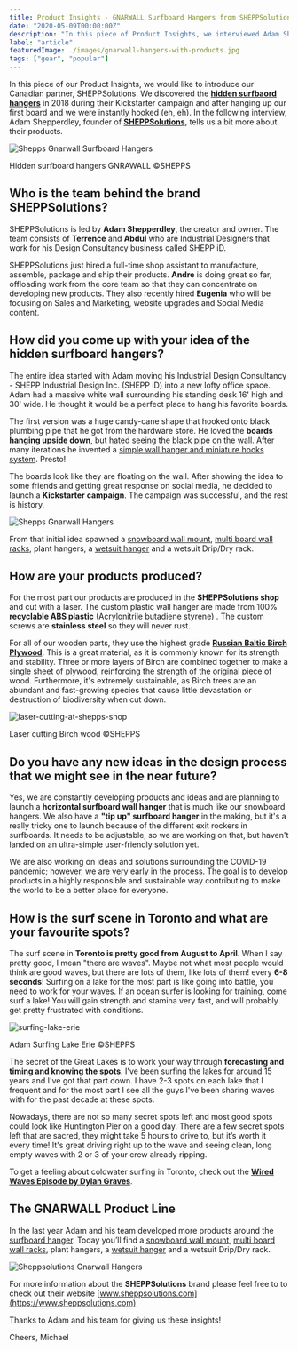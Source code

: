 ```yaml
---
title: Product Insights - GNARWALL Surfboard Hangers from SHEPPSolutions
date: "2020-05-09T00:00:00Z"
description: "In this piece of Product Insights, we interviewed Adam Shepperdley the founder of our Canadian partner, SHEPPSolutions and their hidden surfbaord hangers."
label: "article"
featuredImage: ./images/gnarwall-hangers-with-products.jpg
tags: ["gear", "popular"]
---
```


In this piece of our Product Insights, we would like to introduce our Canadian partner, SHEPPSolutions. We discovered the **[hidden surfbaord hangers](https://shop.eisbach-riders.com/shop/surfboard-wall-rack/)** in 2018 during their Kickstarter campaign and after hanging up our first board and we were instantly hooked (eh, eh). In the following interview, Adam Shepperdley, founder of **[SHEPPSolutions](https://sheppsolutions.com/)**, tells us a bit more about their products.

![Shepps Gnarwall Surfboard Hangers](//images.ctfassets.net/ky9dsftbckb1/fKUvyQkoqP8dc9Vr3UdhT/4e74f39f647ef817df0ed5beb33ee667/Gnarwall_-_Image_19.jpg)

<div>Hidden surfboard hangers GNRAWALL ©SHEPPS</div>

## Who is the team behind the brand SHEPPSolutions?

SHEPPSolutions is led by **Adam Shepperdley**, the creator and owner. The team consists of **Terrence** and **Abdul** who are Industrial Designers that work for his Design Consultancy business called SHEPP iD.

SHEPPSolutions just hired a full-time shop assistant to manufacture, assemble, package and ship their products. **Andre** is doing great so far, offloading work from the core team so that they can concentrate on developing new products. They also recently hired **Eugenia** who will be focusing on Sales and Marketing, website upgrades and Social Media content.

## How did you come up with your idea of the hidden surfboard hangers?

The entire idea started with Adam moving his Industrial Design Consultancy - SHEPP Industrial Design Inc. (SHEPP iD) into a new lofty office space. Adam had a massive white wall surrounding his standing desk 16' high and 30' wide. He thought it would be a perfect place to hang his favorite boards.

The first version was a huge candy-cane shape that hooked onto black plumbing pipe that he got from the hardware store. He loved the **boards hanging upside down**, but hated seeing the black pipe on the wall. After many iterations he invented a [simple wall hanger and miniature hooks system](https://shop.eisbach-riders.com/shop/surfboard-wall-rack/). Presto!

The boards look like they are floating on the wall. After showing the idea to some friends and getting great response on social media, he decided to launch a **Kickstarter campaign**. The campaign was successful, and the rest is history.

![Shepps Gnarwall Hangers](//images.ctfassets.net/ky9dsftbckb1/LP8EnI4XvnKFbKE9Yr27d/0971f660ec8c63d0ebe4c833b9c5f206/Gnarwall_-_Image_1.jpg)

From that initial idea spawned a [snowboard wall mount](https://shop.eisbach-riders.com/shop/snowboard-wall-rack/), [multi board wall racks](https://shop.eisbach-riders.com/shop/multi-board-rack/), plant hangers, a [wetsuit hanger](https://shop.eisbach-riders.com/shop/wetsuit-hanger/) and a wetsuit Drip/Dry rack.

## How are your products produced?

For the most part our products are produced in the **SHEPPSolutions shop** and cut with a laser. The custom plastic wall hanger are made from 100% **recyclable ABS plastic** (Acrylonitrile butadiene styrene) . The custom screws are **stainless steel** so they will never rust.

For all of our wooden parts, they use the highest grade [**Russian Baltic Birch Plywood**](http://blog.patriottimber.com/5-benefits-of-choosing-birch-plywood-for-your-home-improvement-needs/). This is a great material, as it is commonly known for its strength and stability. Three or more layers of Birch are combined together to make a single sheet of plywood, reinforcing the strength of the original piece of wood. Furthermore, it's extremely sustainable, as Birch trees are an abundant and fast-growing species that cause little devastation or destruction of biodiversity when cut down.

![laser-cutting-at-shepps-shop](//images.ctfassets.net/ky9dsftbckb1/6or1o4VJqi9WF3vQxMa8mo/37b25b32ffc9612c3fe8147e068cfa9c/laser-cutting-at-shepps-shop.png)

<div>Laser cutting Birch wood ©SHEPPS</div>

## Do you have any new ideas in the design process that we might see in the near future?

Yes, we are constantly developing products and ideas and are planning to launch a **horizontal surfboard wall hanger** that is much like our snowboard hangers. We also have a **"tip up" surfboard hanger** in the making, but it's a really tricky one to launch because of the different exit rockers in surfboards. It needs to be adjustable, so we are working on that, but haven't landed on an ultra-simple user-friendly solution yet.

We are also working on ideas and solutions surrounding the COVID-19 pandemic; however, we are very early in the process. The goal is to develop products in a highly responsible and sustainable way contributing to make the world to be a better place for everyone.

## How is the surf scene in Toronto and what are your favourite spots?

The surf scene in **Toronto is pretty good from August to April**. When I say pretty good, I mean "there are waves". Maybe not what most people would think are good waves, but there are lots of them, like lots of them! every **6-8 seconds**! Surfing on a lake for the most part is like going into battle, you need to work for your waves. If an ocean surfer is looking for training, come surf a lake! You will gain strength and stamina very fast, and will probably get pretty frustrated with conditions.

![surfing-lake-erie](//images.ctfassets.net/ky9dsftbckb1/3hvXArG33HaC3qpboxkEgb/7a5813f566b042df9da847fed5fe767a/surfing-lake-erie.png)

<div>Adam Surfing Lake Erie ©SHEPPS</div>

The secret of the Great Lakes is to work your way through **forecasting and timing and knowing the spots**. I've been surfing the lakes for around 15 years and I've got that part down. I have 2-3 spots on each lake that I frequent and for the most part I see all the guys I've been sharing waves with for the past decade at these spots.

Nowadays, there are not so many secret spots left and most good spots could look like Huntington Pier on a good day. There are a few secret spots left that are sacred, they might take 5 hours to drive to, but it’s worth it every time! It's great driving right up to the wave and seeing clean, long empty waves with 2 or 3 of your crew already ripping.

To get a feeling about coldwater surfing in Toronto, check out the [**Wired Waves Episode by Dylan Graves**](https://www.youtube.com/watch?v=8DmoQ-ziT38).

## The GNARWALL Product Line

In the last year Adam and his team developed more products around the [surfboard hanger](https://shop.eisbach-riders.com/shop/surfboard-wall-rack/). Today you’ll find a [snowboard wall mount](https://shop.eisbach-riders.com/shop/snowboard-wall-rack/), [multi board wall racks](https://shop.eisbach-riders.com/shop/multi-board-rack/), plant hangers, a [wetsuit hanger](https://shop.eisbach-riders.com/shop/wetsuit-hanger/) and a wetsuit Drip/Dry rack.

![Sheppsolutions Gnarwall Hangers](//images.ctfassets.net/ky9dsftbckb1/1srDuPGrg0TTha25cK1pgZ/94663e17ec5878881a6e8a2dd4822f09/Gnarwall_-_Image_18.jpg)

For more information about the **SHEPPSolutions** brand please feel free to to check out their website [www.sheppsolutions.com](https://www.sheppsolutions.com)

Thanks to Adam and his team for giving us these insights!

Cheers,
Michael
